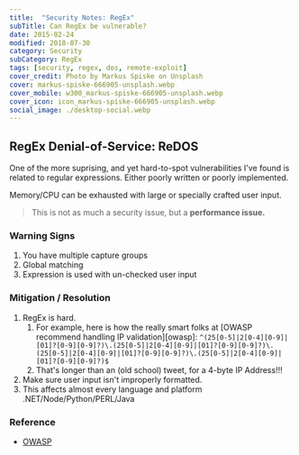 ---
title:  "Security Notes: RegEx"
subTitle: Can RegEx be vulnerable?
date: 2015-02-24
modified: 2018-07-30
category: Security
subCategory: RegEx
tags: [security, regex, dos, remote-exploit]
cover_credit: Photo by Markus Spiske on Unsplash
cover: markus-spiske-666905-unsplash.webp
cover_mobile: w300_markus-spiske-666905-unsplash.webp
cover_icon: icon_markus-spiske-666905-unsplash.webp
social_image: ./desktop-social.webp
---

## RegEx Denial-of-Service: ReDOS

One of the more suprising, and yet hard-to-spot vulnerabilities I've found is related to regular expressions.
Either poorly written or poorly implemented.

Memory/CPU can be exhausted with large or specially crafted user input.

> This is not as much a security issue, but a **performance issue.**

### Warning Signs

1. You have multiple capture groups
2. Global matching
3. Expression is used with un-checked user input

### Mitigation / Resolution

1. RegEx is hard.
    1.  For example, here is how the really smart folks at [OWASP recommend handling IP validation][owasp]: `^(25[0-5]|2[0-4][0-9]|[01]?[0-9][0-9]?)\.(25[0-5]|2[0-4][0-9]|[01]?[0-9][0-9]?)\.(25[0-5]|2[0-4][0-9]|[01]?[0-9][0-9]?)\.(25[0-5]|2[0-4][0-9]|[01]?[0-9][0-9]?)$`
    2.  That's longer than an (old school) tweet, for a 4-byte IP Address!!!
2. Make sure user input isn't improperly formatted.
3. This affects almost every language and platform .NET/Node/Python/PERL/Java


### Reference

- [OWASP](https://www.owasp.org/index.php/OWASP_Validation_Regex_Repository)

